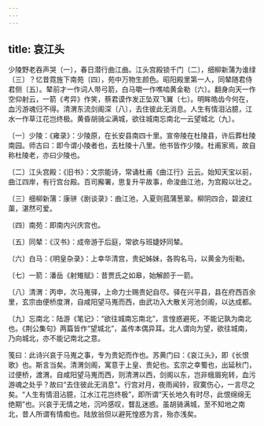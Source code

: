 ```yaml
---
---
---
```

title: 哀江头
---




少陵野老吞声哭〔一〕，春日潜行曲江曲。江头宫殿锁千门〔二〕，细柳新蒲为谁绿〔三〕？忆昔霓旌下南苑〔四〕，苑中万物生颜色。昭阳殿里第一人，同辇随君侍君侧〔五〕。辇前才一作词人带弓箭，白马嚼一作噍啮黄金勒〔六〕。翻身向天一作空仰射云，一箭《考异》作笑，蔡君谟作发正坠双飞翼〔七〕。明眸皓齿今何在，血污游魂归不得。清渭东流剑阁深〔八〕，去住彼此无消息。人生有情泪沾臆，江水一作草江花岂终极。黄昏胡骑尘满城，欲往城南忘南北一云望城北〔九〕。

〔一〕少陵：《雍录》：少陵原，在长安县南四十里。宣帝陵在杜陵县，许后葬杜陵南园。师古曰：即今谓小陵者也，去杜陵十八里。他书皆作少陵。杜甫家焉，故自称杜陵老，亦曰少陵也。

〔二〕江头宫殿：《旧书》：文宗能诗，常诵杜甫《曲江行》云云。始知天宝以前，曲江四岸，有行宫台殿。百司廨署，思复升平故事，命浚曲江池，为宫殿以壮之。

〔三〕细柳新蒲：康骈《剧谈录》：曲江池，入夏则菰蒲葱翠。柳阴四合，碧波红蕖，湛然可爱。

〔四〕南苑：即南内兴庆宫也。

〔五〕同辇：《汉书》：成帝游于后庭，常欲与班婕妤同辇。

〔六〕白马：《明皇杂录》：上幸华清宫，贵妃姊妹，各购名马，以黄金为衔勒。

〔七〕一箭：潘岳《射雉赋》：昔贾氏之如皋，始解颜于一箭。

〔八〕清渭：丙申，次马嵬驿，上命力士赐贵妃自尽。驿在兴平县，县在府西百余里，玄宗由便桥度渭，自咸阳望马嵬而西，由武功入大散关河池剑阁，以达成都。

〔九〕忘南北：陆游《笔记》：“欲往城南忘南北”，言惶惑避死，不能记孰为南北也。《荆公集句》两篇皆作“望城北”，盖传本偶异耳。北人谓向为望，欲往城南，乃向城北，亦不能记南北之意。

笺曰：此诗兴哀于马嵬之事，专为贵妃而作也。苏黄门曰：《哀江头》，即《长恨歌》也。斯言当矣。清渭剑阁，寓意于上皇、贵妃也。玄宗之幸蜀也，出延秋门，过便桥，渡渭。自咸阳望马嵬而西，则清渭以西，剑阁以东，岂非蛾眉宛转，血污游魂之处乎？故曰“去住彼此无消息”。行宫对月，夜雨闻铃，寂寞伤心，一言尽之矣。“人生有情泪沾臆，江水江花岂终极”，即所谓“天长地久有时尽，此恨绵绵无绝期”也。兴哀于无情之地，沉吟感叹，瞀乱迷惑。虽胡骑满城，至不知地之南北，昔人所谓有情痴也。陆放翁但以避死惶惑为言，殆亦浅矣。
